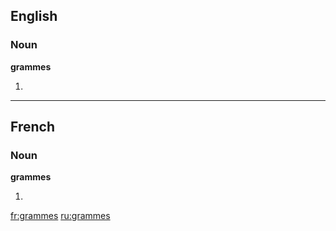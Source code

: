 ==English==

===Noun===
'''grammes'''

# {{plural of|gramme}}
----

==French==

===Noun===
'''grammes'''

# {{plural of|gramme|lang=French}}

[[fr:grammes]]
[[ru:grammes]]